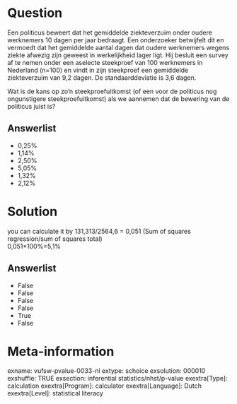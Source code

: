 Question
========
Een politicus beweert dat het gemiddelde ziekteverzuim onder oudere
werknemers 10 dagen per jaar bedraagt. Een onderzoeker betwijfelt dit en
vermoedt dat het gemiddelde aantal dagen dat oudere werknemers wegens
ziekte afwezig zijn geweest in werkelijkheid lager ligt. Hij besluit een
survey af te nemen onder een aselecte steekproef van 100 werknemers in
Nederland (n=100) en vindt in zijn steekproef een gemiddelde
ziekteverzuim van 9,2 dagen. De standaarddeviatie is 3,6 dagen.  
  
Wat is de kans op zo’n steekproefuitkomst (of een voor de politicus nog
ongunstigere steekproefuitkomst) als we aannemen dat de bewering van de
politicus juist is?

Answerlist
----------
* 0,25%
* 1,14%
* 2,50%
* 5,05%
* 1,32%
* 2,12%

Solution
========





you can calculate it by 131,313/2564,6 = 0,051 (Sum of squares
regression/sum of squares total)  
0,051\*100%=5,1%




Answerlist
----------
* False
* False
* False
* False
* True
* False

Meta-information
================
exname: vufsw-pvalue-0033-nl
extype: schoice
exsolution: 000010
exshuffle: TRUE
exsection: inferential statistics/nhst/p-value
exextra[Type]: calculation
exextra[Program]: calculator
exextra[Language]: Dutch
exextra[Level]: statistical literacy

